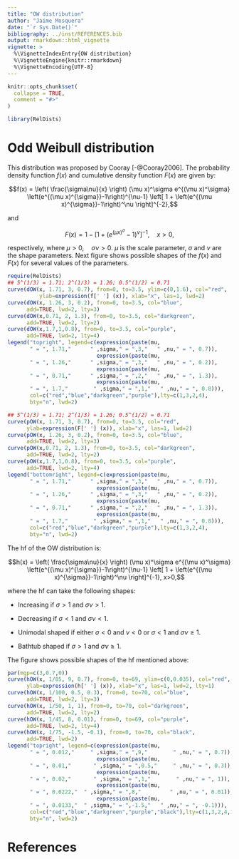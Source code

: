 ```yaml
---
title: "OW distribution"
author: "Jaime Mosquera"
date: "`r Sys.Date()`"
bibliography: ../inst/REFERENCES.bib
output: rmarkdown::html_vignette
vignette: >
  %\VignetteIndexEntry{OW distribution}
  %\VignetteEngine{knitr::rmarkdown}
  %\VignetteEncoding{UTF-8}
---
```


```r
knitr::opts_chunk$set(
  collapse = TRUE,
  comment = "#>"
)
```

```r
library(RelDists)
```

# Odd Weibull distribution

This distribution was proposed by Cooray [-@Cooray2006]. The probability density function $f(x)$ and cumulative density function $F(x)$ are given by:

$$f(x) = \left( \frac{\sigma\nu}{x} \right) (\mu x)^\sigma e^{(\mu x)^\sigma} \left(e^{(\mu x)^{\sigma}}-1\right)^{\nu-1} \left[ 1 + \left(e^{(\mu x)^{\sigma}}-1\right)^\nu \right]^{-2},$$

and

$$F(x) = 1 - \left[ 1 + \left( e^{(\mu x)^{\sigma}} - 1 \right)^\nu \right]^{-1}, \quad x>0,$$

respectively, where $\mu>0, \quad \sigma\nu>0$. $\mu$ is the scale parameter, $\sigma$ and $\nu$ are the shape parameters. Next figure shows possible shapes of the $f(x)$ and $F(x)$ for several values of the parameters.

```r
require(RelDists)
## 5^(1/3) = 1.71; 2^(1/3) = 1.26; 0.5^(1/2) = 0.71
curve(dOW(x, 1.71, 3, 0.7), from=0, to=3.5, ylim=c(0,1.6), col="red",
          ylab=expression(f[' '] (x)), xlab="x", las=1, lwd=2)
curve(dOW(x, 1.26, 3, 0.2), from=0, to=3.5, col="blue", 
      add=TRUE, lwd=2, lty=3) 
curve(dOW(x,0.71, 2, 1.3), from=0, to=3.5, col="darkgreen", 
      add=TRUE, lwd=2, lty=2)
curve(dOW(x,1.7,1,0.8), from=0, to=3.5, col="purple", 
      add=TRUE, lwd=2, lty=4)
legend("topright", legend=c(expression(paste(mu,
       " = ", 1.71,"      " ,sigma," = ",3,"   " ,nu," = ", 0.7)),
                            expression(paste(mu, 
       " = ", 1.26,"      " ,sigma," = ",3,"   " ,nu," = ", 0.2)),
                            expression(paste(mu,
       " = ", 0.71,"      " ,sigma," = ",2,"   " ,nu," = ", 1.3)),
                            expression(paste(mu,
       " = ", 1.7,"        " ,sigma," = ",1,"   " ,nu," = ", 0.8))),
       col=c("red","blue","darkgreen","purple"),lty=c(1,3,2,4), 
       bty="n", lwd=2)

## 5^(1/3) = 1.71; 2^(1/3) = 1.26; 0.5^(1/2) = 0.71
curve(pOW(x, 1.71, 3, 0.7), from=0, to=3.5, col="red",
      ylab=expression(F[' '] (x)), xlab="x", las=1, lwd=2)
curve(pOW(x, 1.26, 3, 0.2), from=0, to=3.5, col="blue", 
      add=TRUE, lwd=2, lty=3) 
curve(pOW(x,0.71, 2, 1.3), from=0, to=3.5, col="darkgreen", 
      add=TRUE, lwd=2, lty=2)
curve(pOW(x,1.7,1,0.8), from=0, to=3.5, col="purple", 
      add=TRUE, lwd=2, lty=4)
legend("bottomright", legend=c(expression(paste(mu, 
       " = ", 1.71,"      " ,sigma," = ",3,"   " ,nu," = ", 0.7)),
                            expression(paste(mu,
       " = ", 1.26,"      " ,sigma," = ",3,"   " ,nu," = ", 0.2)),
                            expression(paste(mu, 
       " = ", 0.71,"      " ,sigma," = ",2,"   " ,nu," = ", 1.3)),
                            expression(paste(mu,
       " = ", 1.7,"        " ,sigma," = ",1,"   " ,nu," = ", 0.8))),
       col=c("red","blue","darkgreen","purple"),lty=c(1,3,2,4), 
       bty="n", lwd=2)
```


The hf of the OW distribution is:

$$h(x) = \left( \frac{\sigma\nu}{x} \right) (\mu x)^\sigma e^{(\mu x)^\sigma} \left(e^{(\mu x)^{\sigma}}-1\right)^{\nu-1} \left[ 1 + \left(e^{(\mu x)^{\sigma}}-1\right)^\nu \right]^{-1}, x>0,$$
        
where the hf can take the following shapes:

+ Increasing if $\sigma>1$ and $\sigma\nu>1$.

+ Decreasing if $\sigma<1$ and $\sigma\nu<1$.

+ Unimodal shaped if either $\sigma<0$ and $\nu<0$ or $\sigma<1$ and $\sigma\nu\geq 1$.

+ Bathtub shaped if $\sigma>1$ and $\sigma\nu\geq 1$.
      
The figure shows possible shapes of the hf mentioned above: 

```r
par(mgp=c(3,0.7,0))
curve(hOW(x, 1/85, 9, 0.7), from=0, to=69, ylim=c(0,0.035), col="red",
      ylab=expression(h[' '] (x)), xlab="x", las=1, lwd=2, lty=1)
curve(hOW(x, 1/100, 0.5, 0.3), from=0, to=70, col="blue", 
      add=TRUE, lwd=2, lty=3) 
curve(hOW(x, 1/50, 1, 1), from=0, to=70, col="darkgreen", 
      add=TRUE, lwd=2, lty=2)
curve(hOW(x, 1/45, 8, 0.01), from=0, to=69, col="purple", 
      add=TRUE, lwd=2, lty=4)
curve(hOW(x, 1/75, -1.5, -0.1), from=0, to=70, col="black", 
      add=TRUE, lwd=2)
legend("topright", legend=c(expression(paste(mu, 
       " = ", 0.012,"     " ,sigma," = ",9,"        " ,nu," = ", 0.7)),
                            expression(paste(mu, 
       " = ", 0.01,"       " ,sigma," = ",0.5,"     " ,nu," = ", 0.3)),
                            expression(paste(mu, 
       " = ", 0.02,"       " ,sigma," = ",1,"        " ,nu," = ", 1)),
                            expression(paste(mu, 
       " = ", 0.0222,"  " ,sigma," = ",8,"         " ,nu," = ", 0.01)),
                            expression(paste(mu, 
       " = ", 0.0133,"  " ,sigma," = ",-1.5,"   " ,nu," = ", -0.1))), 
       col=c("red","blue","darkgreen","purple","black"),lty=c(1,3,2,4,1), 
       bty="n", lwd=2)
```

# References
